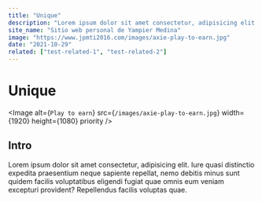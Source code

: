 ```yaml
---
title: "Unique"
description: "Lorem ipsum dolor sit amet consectetur, adipisicing elit. Iure quasi distinctio expedita praesentium neque sapiente repellat, nemo debitis minus sunt quidem facilis voluptatibus eligendi fugiat quae omnis eum veniam excepturi provident? Repellendus facilis voluptas quae."
site_name: "Sitio web personal de Yampier Medina"
image: "https://www.jpmti2016.com/images/axie-play-to-earn.jpg"
date: "2021-10-29"
related: ["test-related-1", "test-related-2"]
---
```


# Unique

<Image
  alt={`Play to earn`}
  src={`/images/axie-play-to-earn.jpg`}
  width={1920}
  height={1080}
  priority
/>

## Intro

Lorem ipsum dolor sit amet consectetur, adipisicing elit. Iure quasi distinctio expedita praesentium neque sapiente repellat, nemo debitis minus sunt quidem facilis voluptatibus eligendi fugiat quae omnis eum veniam excepturi provident? Repellendus facilis voluptas quae.
